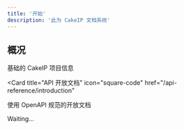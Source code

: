 ```yaml
---
title: '开始'
description: '此为 CakeIP 文档系统'
---
```


## 概况

基础的 CakeIP 项目信息

<CardGroup>

<Card
  title="API 开放文档"
  icon="square-code"
  href="/api-reference/introduction"
>
  使用 OpenAPI 规范的开放文档
</Card>

<Card title="尽情期待" icon="paintbrush" href="/settings/global">
  Waiting...
</Card>

</CardGroup>
